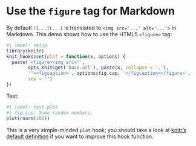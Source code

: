 # Use the `figure` tag for Markdown

By defautl `![...](...)` is translated to `<img src='...' alt='...'>` in Markdown. This demo shows how to use the HTML5 `<figure>` tag:

```r
#| label: setup
library(knitr)
knit_hooks$set(plot = function(x, options) {
  paste('<figure><img src="',
        opts_knit$get('base.url'), paste(x, collapse = '.'),
        '"><figcaption>', options$fig.cap, '</figcaption></figure>',
        sep = '')
})
```

Test:

```r
#| label: test-plot
#| fig.cap: Some random numbers.
plot(rnorm(100))
```

This is a very simple-minded `plot` hook; you should take a look at [knitr's default definition](https://github.com/yihui/knitr/blob/master/R/hooks-md.R) if you want to improve this hook function.

